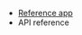 <PlatformWrapper platform="react-js">

- [Reference app](https://github.com/AgoraIO/video-sdk-samples-reactjs/tree/main#samples)
- <Link to="{{Global.API_REF_RNJS_ROOT}}/index.html">API reference</Link>

</PlatformWrapper>
